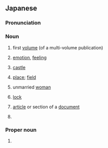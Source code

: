 {{also|しょう}}
==Japanese==

===Pronunciation===
{{ja-pron}}

===Noun===
{{ja-noun}}

# {{ja-def|上}} first [[volume]] (of a multi-volume publication)
# {{ja-def|情}} [[emotion]], [[feeling]]
# {{ja-def|城}} [[castle]]
# {{ja-def|場}} [[place]]; [[field]]
# {{ja-def|嬢|娘}} unmarried [[woman]]
# {{ja-def|錠}} [[lock]]
# {{ja-def|条}} [[article]] or section of a [[document]]
# {{ja-def|常|丈}} {{non-gloss|a traditional unit of length}}

===Proper noun===
{{ja-pos|proper}}

# {{ja-def|丈|穰|靖生}} {{given name|male|lang=ja|sort=しょう'}}